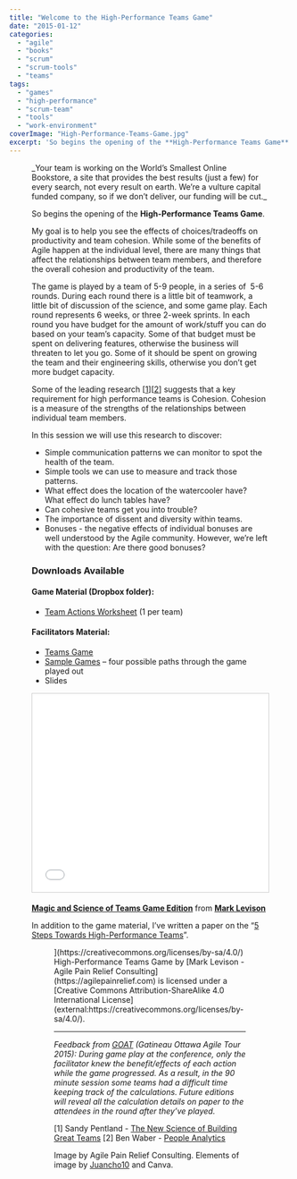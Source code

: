 ```yaml
---
title: "Welcome to the High-Performance Teams Game"
date: "2015-01-12"
categories: 
  - "agile"
  - "books"
  - "scrum"
  - "scrum-tools"
  - "teams"
tags: 
  - "games"
  - "high-performance"
  - "scrum-team"
  - "tools"
  - "work-environment"
coverImage: "High-Performance-Teams-Game.jpg"
excerpt: 'So begins the opening of the **High-Performance Teams Game**. My goal is to help you see'
---
```




<Figure
  src={HighPerformanceTeamsGame}
  alt="High Performance Teams Game Banner"
  caption="High Performance Teams Game Banner"
/>
 _Your team is working on the World’s Smallest Online Bookstore, a site that provides the best results (just a few) for every search, not every result on earth. We’re a vulture capital funded company, so if we don’t deliver, our funding will be cut._

So begins the opening of the **High-Performance Teams Game**.

My goal is to help you see the effects of choices/tradeoffs on productivity and team cohesion. While some of the benefits of Agile happen at the individual level, there are many things that affect the relationships between team members, and therefore the overall cohesion and productivity of the team.

The game is played by a team of 5-9 people, in a series of  5-6 rounds. During each round there is a little bit of teamwork, a little bit of discussion of the science, and some game play. Each round represents 6 weeks, or three 2-week sprints. In each round you have budget for the amount of work/stuff you can do based on your team’s capacity. Some of that budget must be spent on delivering features, otherwise the business will threaten to let you go. Some of it should be spent on growing the team and their engineering skills, otherwise you don’t get more budget capacity.

Some of the leading research \[[1](#footnotes)\]\[[2](#footnotes)\] suggests that a key requirement for high performance teams is Cohesion. Cohesion is a measure of the strengths of the relationships between individual team members.

In this session we will use this research to discover:

- Simple communication patterns we can monitor to spot the health of the team.
- Simple tools we can use to measure and track those patterns.
- What effect does the location of the watercooler have? What effect do lunch tables have?
- Can cohesive teams get you into trouble?
- The importance of dissent and diversity within teams.
- Bonuses - the negative effects of individual bonuses are well understood by the Agile community. However, we’re left with the question: Are there good bonuses?

### Downloads Available

#### Game Material (Dropbox folder):

- [Team Actions Worksheet](external:https://www.dropbox.com/s/37mhetg9vks4efr/Team%20Actions%20Worksheet.pdf?dl=0) (1 per team)

#### Facilitators Material:

- [Teams Game](external:https://www.dropbox.com/s/shtheqzhnn1rjkh/Team%20Games.pdf?dl=0)
- [Sample Games](external:https://www.dropbox.com/s/1cjj6ljfufxnd65/Sample%20games.pdf?dl=0) – four possible paths through the game played out
- Slides

<iframe style="border: 1px solid #CCC; border-width: 1px; margin-bottom: 5px; max-width: 100%;" src="//www.slideshare.net/slideshow/embed_code/42768710" width="425" height="355" frameborder="0" marginwidth="0" marginheight="0" scrolling="no" allowfullscreen="allowfullscreen"></iframe>

**[Magic and Science of Teams Game Edition](//www.slideshare.net/mlevison/magic-and-science-of-teams-game-edition "Magic and Science of Teams Game Edition")** from **[Mark Levison](//www.slideshare.net/mlevison)**

In addition to the game material, I’ve written a paper on the “[5 Steps Towards High-Performance Teams](external:https://www.dropbox.com/s/n5k56pg8wo3vsni/Five%20Steps%20Towards%20Creating%20High%20Performance%20Teams.pdf?dl=0)”.

<Figure
  src={88x31}
  alt="Creative Commons License Icon"
  caption="Creative Commons License Icon"
/>
](https://creativecommons.org/licenses/by-sa/4.0/) High-Performance Teams Game by [Mark Levison - Agile Pain Relief Consulting](https://agilepainrelief.com) is licensed under a [Creative Commons Attribution-ShareAlike 4.0 International License](external:https://creativecommons.org/licenses/by-sa/4.0/).

* * *

_Feedback from [GOAT](external:https://goagiletour.ca/ "Gatineau Ottawa Agile Tour 2014 (GOAT#14)") (Gatineau Ottawa Agile Tour 2015): During game play at the conference, only the facilitator knew the benefit/effects of each action while the game progressed. As a result, in the 90 minute session some teams had a difficult time keeping track of the calculations. Future editions will reveal all the calculation details on paper to the attendees in the round after they’ve played._

\[1\] Sandy Pentland - [The New Science of Building Great Teams](external:https://hbr.org/2012/04/the-new-science-of-building-great-teams) \[2\] Ben Waber - [People Analytics](external:https://www.amazon.ca/People-Analytics-Technology-Transform-Business/dp/0133158314/&tag=notesfromatoo-20)

Image by Agile Pain Relief Consulting. Elements of image by [Juancho10](external:https://www.vecteezy.com/vector-art/226404-red-vector-dice#licenses-popup) and Canva.
